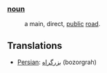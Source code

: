 ===[[noun]]===
:a main, direct, [[public]] [[road]].

==Translations==

*[[Persian]]: [[بزرگراه]] (bozorgrah)